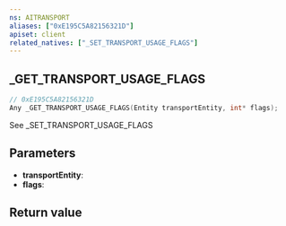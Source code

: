 ```yaml
---
ns: AITRANSPORT
aliases: ["0xE195C5A82156321D"]
apiset: client
related_natives: ["_SET_TRANSPORT_USAGE_FLAGS"]
---
```

## _GET_TRANSPORT_USAGE_FLAGS

```c
// 0xE195C5A82156321D
Any _GET_TRANSPORT_USAGE_FLAGS(Entity transportEntity, int* flags);
```

See _SET_TRANSPORT_USAGE_FLAGS

## Parameters
* **transportEntity**:
* **flags**:

## Return value